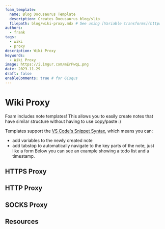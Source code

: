 ```yaml
---
foam_template:
  name: Blog Docusaurus Template
  description: Creates Docusaurus blog/slip
  filepath: blog/wiki-proxy.mdx # See using [Variable transforms](https://code.visualstudio.com/docs/editor/userdefinedsnippets#_variable-transforms )
authors:
  - frank
tags:
  - wiki
  - proxy
description: Wiki Proxy
keywords:
  - Wiki Proxy
image: https://i.imgur.com/mErPwqL.png
date: 2023-11-29
draft: false
enableComments: true # for Gisqus
---
```


# Wiki Proxy

Foam includes note templates!
This allows you to easily create notes that have similar structure without having to use copy/paste :)

Templates support the [VS Code's Snippet Syntax](https://code.visualstudio.com/docs/editor/userdefinedsnippets#_snippet-syntax), which means you can:

- add variables to the newly created note
- add tabstop to automatically navigate to the key parts of the note, just like a form
Below you can see an example showing a todo list and a timestamp.

<!--truncate-->

## HTTPS Proxy

## HTTP Proxy

## SOCKS Proxy

## Resources
